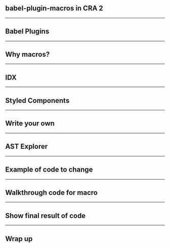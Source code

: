 
<Head>
  <title>babel-plugin-macros in CRA 2</title>
</Head>


<h2><CodeBlock>babel-plugin-macros</CodeBlock> in CRA 2</h2>

---

## Babel Plugins

---

## Why macros?

---

## IDX

---

## Styled Components

---

## Write your own

---

## AST Explorer

---

## Example of code to change

---

## Walkthrough code for macro

---

## Show final result of code

---

## Wrap up

